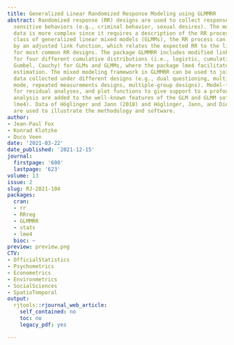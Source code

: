 ```yaml
---
title: Generalized Linear Randomized Response Modeling using GLMMRR
abstract: Randomized response (RR) designs are used to collect response data about
  sensitive behaviors (e.g., criminal behavior, sexual desires). The modeling of RR
  data is more complex since it requires a description of the RR process. For the
  class of generalized linear mixed models (GLMMs), the RR process can be represented
  by an adjusted link function, which relates the expected RR to the linear predictor
  for most common RR designs. The package GLMMRR includes modified link functions
  for four different cumulative distributions (i.e., logistic, cumulative normal,
  Gumbel, Cauchy) for GLMs and GLMMs, where the package lme4 facilitates ML and REML
  estimation. The mixed modeling framework in GLMMRR can be used to jointly analyze
  data collected under different designs (e.g., dual questioning, multilevel, mixed
  mode, repeated measurements designs, multiple-group designs). Model-fit tests, tools
  for residual analyses, and plot functions to give support to a profound RR data
  analysis are added to the well-known features of the GLM and GLMM software (package
  lme4). Data of Höglinger and Jann (2018) and Höglinger, Jann, and Diekmann (2014)
  are used to illustrate the methodology and software.
author:
- Jean-Paul Fox
- Konrad Klotzke
- Duco Veen
date: '2021-03-22'
date_published: '2021-12-15'
journal:
  firstpage: '600'
  lastpage: '623'
volume: 13
issue: 2
slug: RJ-2021-104
packages:
  cran:
  - rr
  - RRreg
  - GLMMRR
  - stats
  - lme4
  bioc: ~
preview: preview.png
CTV:
- OfficialStatistics
- Psychometrics
- Econometrics
- Environmetrics
- SocialSciences
- SpatioTemporal
output:
  rjtools::rjournal_web_article:
    self_contained: no
    toc: no
    legacy_pdf: yes

---
```

